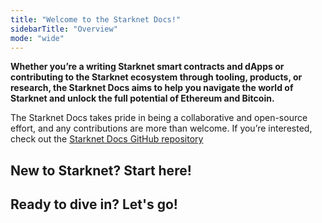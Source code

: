 ```yaml
---
title: "Welcome to the Starknet Docs!"
sidebarTitle: "Overview"
mode: "wide"
---
```


**Whether you’re a writing Starknet smart contracts and dApps or contributing to the Starknet ecosystem through tooling, products, or research, the Starknet Docs aims to help you navigate the world of Starknet and unlock the full potential of Ethereum and Bitcoin.**

<Note>The Starknet Docs takes pride in being a collaborative and open-source effort, and any contributions are more than welcome. If you’re interested, check out the [Starknet Docs GitHub repository](https://github.com/starknet-io/starknet-docs)</Note>

## <Icon icon="seedling" size={32} />  New to Starknet? Start here!

<Columns cols={2}>
<Card
  title="What is Starknet?"
  icon="circle-question"
  href="https://www.starknet.io/what-is-starknet/"
  cta="Get to know the most performant L2 ZK Rollup"
>
</Card>
<Card
  title="What is Cairo?"
  icon="circle-question"
  href="https://www.starknet.io/cairo-book/ch00-00-introduction.html"
  cta="Unpack Starknet's unique programming language"
>
</Card>
</Columns>

## <Icon icon="mask-snorkel" size={32} />  Ready to dive in? Let's go!
<Columns cols={2}>
<Card
  title="Quickstart"
  icon="rocket"
  href="/guides/quickstart/environment-setup"
  cta="Deploy your first Starknet contract in no time"
>
</Card>
<Card
  title="Ecosystem"
  icon="globe"
  href="/ecosystem/overview"
  cta="Explore Starknet’s vast developer landscape"
>
</Card>
</Columns>
<Columns cols={2}>
<Card
  title="Architecture"
  icon="cubes"
  href="/architecture/overview"
  cta="Break down Starknet's unique design"
>
</Card>
<Card
  title="References"
  icon="book"
  href="/resources/chain-info"
  cta="Browse through various useful resources"
>
</Card>
</Columns>